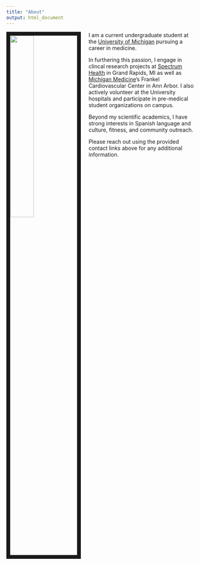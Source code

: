 ```yaml
---
title: "About"
output: html_document
---
```

<img src="images/pic.jpg" style="width:35%; border:10px solid; margin-right: 20px" align="left">

I am a current undergraduate student at the [University of Michigan](https://lsa.umich.edu/neurosci) pursuing a career in medicine. 

In furthering this passion, I engage in clincal research projects at [Spectrum Health](https://www.spectrumhealth.org/research-and-clinical-trials/who-we-are/office-of-research-administration) in Grand Rapids, MI as well as [Michigan Medicine](https://www.uofmhealth.org/our-locations/cardiovascular-center)'s Frankel Cardiovascular Center in Ann Arbor. I also actively volunteer at the University hospitals and participate in pre-medical student organizations on campus. 

Beyond my scientific academics, I have strong interests in Spanish language and culture, fitness, and community outreach.

Please reach out using the provided contact links above for any additional information.
